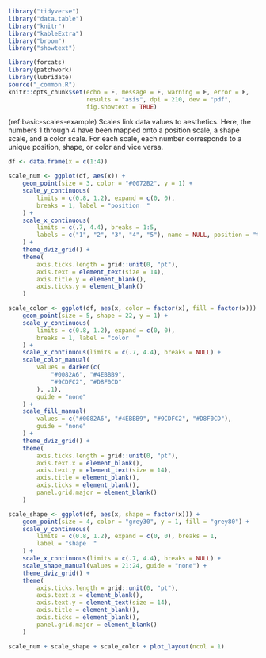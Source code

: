 ```r
library("tidyverse")
library("data.table")
library("knitr")
library("kableExtra")
library("broom")
library("showtext")

library(forcats)
library(patchwork)
library(lubridate)
source("_common.R")
knitr::opts_chunk$set(echo = F, message = F, warning = F, error = F,
                      results = "asis", dpi = 210, dev = "pdf",
                      fig.showtext = TRUE)
```

(ref:basic-scales-example) Scales link data values to aesthetics. Here, the
numbers 1 through 4 have been mapped onto a position scale, a shape scale, and
a color scale. For each scale, each number corresponds to a unique position,
shape, or color and vice versa.

```r
df <- data.frame(x = c(1:4))

scale_num <- ggplot(df, aes(x)) +
    geom_point(size = 3, color = "#0072B2", y = 1) +
    scale_y_continuous(
        limits = c(0.8, 1.2), expand = c(0, 0),
        breaks = 1, label = "position  "
    ) +
    scale_x_continuous(
        limits = c(.7, 4.4), breaks = 1:5,
        labels = c("1", "2", "3", "4", "5"), name = NULL, position = "top" #
    ) +
    theme_dviz_grid() +
    theme(
        axis.ticks.length = grid::unit(0, "pt"),
        axis.text = element_text(size = 14),
        axis.title.y = element_blank(),
        axis.ticks.y = element_blank()
    )

scale_color <- ggplot(df, aes(x, color = factor(x), fill = factor(x))) +
    geom_point(size = 5, shape = 22, y = 1) +
    scale_y_continuous(
        limits = c(0.8, 1.2), expand = c(0, 0),
        breaks = 1, label = "color  "
    ) +
    scale_x_continuous(limits = c(.7, 4.4), breaks = NULL) +
    scale_color_manual(
        values = darken(c(
            "#0082A6", "#4EBBB9",
            "#9CDFC2", "#D8F0CD"
        ), .1),
        guide = "none"
    ) +
    scale_fill_manual(
        values = c("#0082A6", "#4EBBB9", "#9CDFC2", "#D8F0CD"),
        guide = "none"
    ) +
    theme_dviz_grid() +
    theme(
        axis.ticks.length = grid::unit(0, "pt"),
        axis.text.x = element_blank(),
        axis.text.y = element_text(size = 14),
        axis.title = element_blank(),
        axis.ticks = element_blank(),
        panel.grid.major = element_blank()
    )

scale_shape <- ggplot(df, aes(x, shape = factor(x))) +
    geom_point(size = 4, color = "grey30", y = 1, fill = "grey80") +
    scale_y_continuous(
        limits = c(0.8, 1.2), expand = c(0, 0), breaks = 1,
        label = "shape  "
    ) +
    scale_x_continuous(limits = c(.7, 4.4), breaks = NULL) +
    scale_shape_manual(values = 21:24, guide = "none") +
    theme_dviz_grid() +
    theme(
        axis.ticks.length = grid::unit(0, "pt"),
        axis.text.x = element_blank(),
        axis.text.y = element_text(size = 14),
        axis.title = element_blank(),
        axis.ticks = element_blank(),
        panel.grid.major = element_blank()
    )

scale_num + scale_shape + scale_color + plot_layout(ncol = 1)
```
